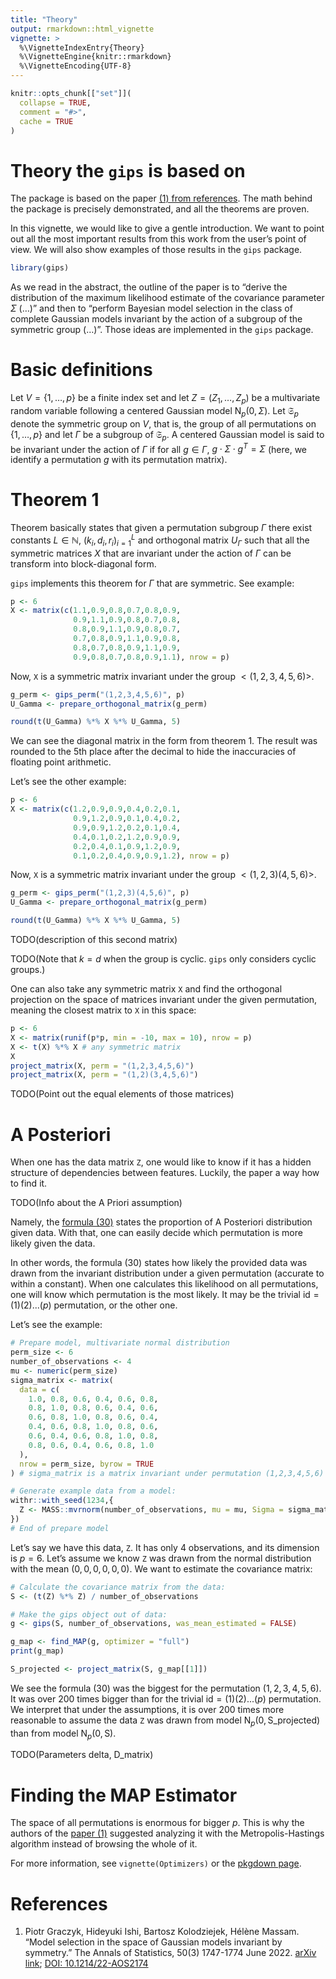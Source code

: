 ```yaml
---
title: "Theory"
output: rmarkdown::html_vignette
vignette: >
  %\VignetteIndexEntry{Theory}
  %\VignetteEngine{knitr::rmarkdown}
  %\VignetteEncoding{UTF-8}
---
```


```r
knitr::opts_chunk[["set"]](
  collapse = TRUE,
  comment = "#>",
  cache = TRUE
)
```

# Theory the `gips` is based on

The package is based on the paper [(1) from references](https://arxiv.org/abs/2004.03503.pdf). The math behind the package is precisely demonstrated, and all the theorems are proven.

In this vignette, we would like to give a gentle introduction. We want to point out all the most important results from this work from the user's point of view. We will also show examples of those results in the `gips` package.

```r
library(gips)
```

As we read in the abstract, the outline of the paper is to "derive the distribution of the maximum likelihood estimate of the covariance parameter $\Sigma$ (...)" and then to "perform Bayesian model selection in the class of complete Gaussian models invariant by the action of a subgroup of the symmetric group (...)". Those ideas are implemented in the `gips` package.


# Basic definitions

Let $V=\{1,\ldots,p\}$ be a finite index set and let $Z=(Z_1,\ldots, Z_p)$ be a multivariate random variable following a centered Gaussian model $\mathrm{N}_p(0,\Sigma)$.
Let $\mathfrak{S}_p$ denote the symmetric group
on $V$, that is, the group of all permutations on $\{1,\ldots,p\}$ and let $\Gamma$ be a subgroup of $\mathfrak{S}_p$. A centered Gaussian model is said to be invariant under the action of $\Gamma$ if for all $g\in \Gamma$, $g\cdot\Sigma\cdot g^T=\Sigma$ 
(here, we identify a permutation $g$ with its permutation matrix).


# Theorem 1

Theorem basically states that given a permutation subgroup $\Gamma$ there exist constants $L \in \mathbb{N}$, $(k_i,d_i,r_i)_{i=1}^L$ and orthogonal matrix $U_\Gamma$ such that all the symmetric matrices $X$ that are invariant under the action of $\Gamma$ can be transform into block-diagonal form.

`gips` implements this theorem for $\Gamma$ that are symmetric. See example:

```r
p <- 6
X <- matrix(c(1.1,0.9,0.8,0.7,0.8,0.9,
              0.9,1.1,0.9,0.8,0.7,0.8,
              0.8,0.9,1.1,0.9,0.8,0.7,
              0.7,0.8,0.9,1.1,0.9,0.8,
              0.8,0.7,0.8,0.9,1.1,0.9,
              0.9,0.8,0.7,0.8,0.9,1.1), nrow = p)
```
Now, `X` is a symmetric matrix invariant under the group $<(1,2,3,4,5,6)>$.

```r
g_perm <- gips_perm("(1,2,3,4,5,6)", p)
U_Gamma <- prepare_orthogonal_matrix(g_perm)

round(t(U_Gamma) %*% X %*% U_Gamma, 5)
```
We can see the diagonal matrix in the form from theorem 1. The result was rounded to the 5th place after the decimal to hide the inaccuracies of floating point arithmetic.

Let's see the other example:
```r
p <- 6
X <- matrix(c(1.2,0.9,0.9,0.4,0.2,0.1,
              0.9,1.2,0.9,0.1,0.4,0.2,
              0.9,0.9,1.2,0.2,0.1,0.4,
              0.4,0.1,0.2,1.2,0.9,0.9,
              0.2,0.4,0.1,0.9,1.2,0.9,
              0.1,0.2,0.4,0.9,0.9,1.2), nrow = p)
```
Now, `X` is a symmetric matrix invariant under the group $<(1,2,3)(4,5,6)>$.

```r
g_perm <- gips_perm("(1,2,3)(4,5,6)", p)
U_Gamma <- prepare_orthogonal_matrix(g_perm)

round(t(U_Gamma) %*% X %*% U_Gamma, 5)
```
TODO(description of this second matrix)

TODO(Note that $k = d$ when the group is cyclic. `gips` only considers cyclic groups.)


One can also take any symmetric matrix `X` and find the orthogonal projection on the space of matrices invariant under the given permutation, meaning the closest matrix to `X` in this space:

```r
p <- 6
X <- matrix(runif(p*p, min = -10, max = 10), nrow = p)
X <- t(X) %*% X # any symmetric matrix
X
project_matrix(X, perm = "(1,2,3,4,5,6)")
project_matrix(X, perm = "(1,2)(3,4,5,6)")
```

TODO(Point out the equal elements of those matrices)

# A Posteriori

When one has the data matrix `Z`, one would like to know if it has a hidden structure of dependencies between features. Luckily, the paper a way how to find it.

TODO(Info about the A Priori assumption)

Namely, the [formula (30)]((https://arxiv.org/abs/2004.03503.pdf)) states the proportion of A Posteriori distribution given data. With that, one can easily decide which permutation is more likely given the data.

In other words, the formula (30) states how likely the provided data was drawn from the invariant distribution under a given permutation (accurate to within a constant). When one calculates this likelihood on all permutations, one will know which permutation is the most likely. It may be the trivial $\text{id} = (1)(2)...(p)$ permutation, or the other one.

Let's see the example:
```r
# Prepare model, multivariate normal distribution
perm_size <- 6
number_of_observations <- 4
mu <- numeric(perm_size)  
sigma_matrix <- matrix(
  data = c(
    1.0, 0.8, 0.6, 0.4, 0.6, 0.8,
    0.8, 1.0, 0.8, 0.6, 0.4, 0.6,
    0.6, 0.8, 1.0, 0.8, 0.6, 0.4,
    0.4, 0.6, 0.8, 1.0, 0.8, 0.6,
    0.6, 0.4, 0.6, 0.8, 1.0, 0.8,
    0.8, 0.6, 0.4, 0.6, 0.8, 1.0
  ),
  nrow = perm_size, byrow = TRUE
) # sigma_matrix is a matrix invariant under permutation (1,2,3,4,5,6)

# Generate example data from a model:
withr::with_seed(1234,{
  Z <- MASS::mvrnorm(number_of_observations, mu = mu, Sigma = sigma_matrix)
})
# End of prepare model
```
Let's say we have this data, `Z`. It has only $4$ observations, and its dimension is $p=6$.
Let's assume we know `Z` was drawn from the normal distribution with the mean $(0,0,0,0,0,0)$. We want to estimate the covariance matrix:

```r
# Calculate the covariance matrix from the data:
S <- (t(Z) %*% Z) / number_of_observations

# Make the gips object out of data:
g <- gips(S, number_of_observations, was_mean_estimated = FALSE)

g_map <- find_MAP(g, optimizer = "full")
print(g_map)

S_projected <- project_matrix(S, g_map[[1]])
```

We see the formula (30) was the biggest for the permutation $(1,2,3,4,5,6)$. It was over 200 times bigger than for the trivial $\text{id} = (1)(2)...(p)$ permutation. We interpret that under the assumptions, it is over 200 times more reasonable to assume the data `Z` was drawn from model $\mathrm{N}_p(0,\text{S\_projected})$ than from model $\mathrm{N}_p(0,\text{S})$.

TODO(Parameters delta, D_matrix)


# Finding the MAP Estimator

The space of all permutations is enormous for bigger $p$. This is why the authors of the [paper (1)](https://arxiv.org/abs/2004.03503.pdf) suggested analyzing it with the Metropolis-Hastings algorithm instead of browsing the whole of it.

For more information, see `vignette(Optimizers)` or the [pkgdown page](https://przechoj.github.io/gips/articles/Optimizers.html).


# References

(1) Piotr Graczyk, Hideyuki Ishi, Bartosz Kolodziejek, Hélène Massam. "Model selection in the space of Gaussian models invariant by symmetry." The Annals of Statistics, 50(3) 1747-1774 June 2022. [arXiv link](https://arxiv.org/abs/2004.03503.pdf); [DOI: 10.1214/22-AOS2174](https://doi.org/10.1214/22-AOS2174)
